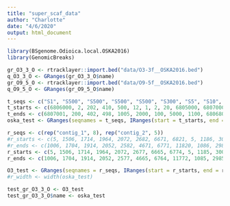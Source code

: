 ```yaml
---
title: "super_scaf_data"
author: "Charlotte"
date: "4/6/2020"
output: html_document
---
```


```r

library(BSgenome.Odioica.local.OSKA2016)
library(GenomicBreaks)

```


```r
gr_O3_3_O <- rtracklayer::import.bed("data/O3-3f__OSKA2016.bed")
q_O3_3_O <- GRanges(gr_O3_3_O$name)
gr_O9_5_O <- rtracklayer::import.bed("data/O9-5f__OSKA2016.bed")
q_O9_5_O <- GRanges(gr_O9_5_O$name)
```


```r
t_seqs <- c("S1", "S500", "S500", "S500", "S500", "S300", "S5", "S10", "S500", "S1", "S1", "S20", "S21")
t_starts <- c(6806000, 2, 202, 410, 500, 12, 1, 2, 20, 6805000, 6807000, 50, 11)
t_ends <- c(6807001, 200, 402, 498, 1005, 2000, 100, 5000, 1100, 6806800, 6807120, 5000, 2000)
oska_test <- GRanges(seqnames = t_seqs, IRanges(start = t_starts, end = t_ends), seqinfo = seqinfo(BSgenome.Odioica.local.OSKA2016))

r_seqs <- c(rep("contig_1", 8), rep("contig_2", 5))
#r_starts <- c(5, 1506, 1714, 1964, 2072, 2682, 6671, 6821, 5, 1186, 3007, 6128, 11099)
#r_ends <- c(1006, 1704, 1914, 2052, 2582, 4671, 6771, 11820, 1086, 2987, 3128, 11079, 13089)
r_starts <- c(5, 1506, 1714, 1964, 2072, 2677, 6665, 6774, 5, 1185, 3005, 6125, 11095)
r_ends <- c(1006, 1704, 1914, 2052, 2577, 4665, 6764, 11772, 1085, 2985, 3125, 11075, 13084)

O3_test <- GRanges(seqnames = r_seqs, IRanges(start = r_starts, end = r_ends))
#r_width <- width(oska_test)

test_gr_O3_3_O <- O3_test
test_gr_O3_3_O$name <- oska_test
```

